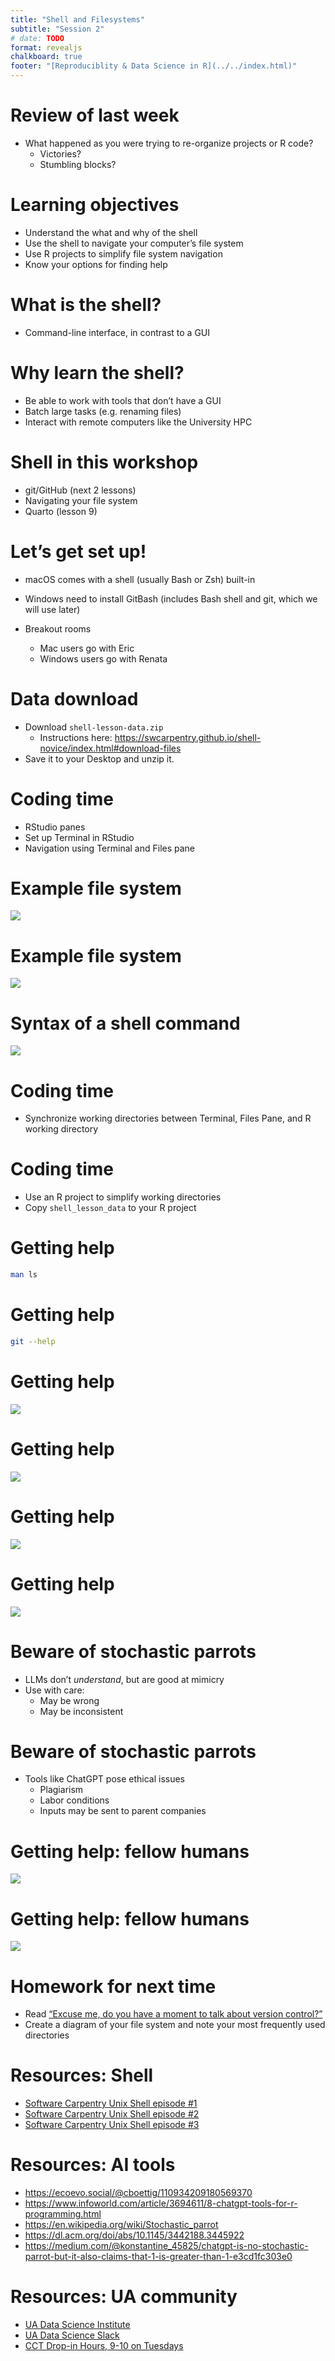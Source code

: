 ```yaml
---
title: "Shell and Filesystems"
subtitle: "Session 2"
# date: TODO
format: revealjs
chalkboard: true
footer: "[Reproduciblity & Data Science in R](../../index.html)"
---
```


# Review of last week

-   What happened as you were trying to re-organize projects or R code?
    -   Victories?
    -   Stumbling blocks?

# Learning objectives

-   Understand the what and why of the shell
-   Use the shell to navigate your computer's file system
-   Use R projects to simplify file system navigation
-   Know your options for finding help

# What is the shell?

-   Command-line interface, in contrast to a GUI

# Why learn the shell?

-   Be able to work with tools that don't have a GUI
-   Batch large tasks (e.g. renaming files)
-   Interact with remote computers like the University HPC

# Shell in this workshop

-   git/GitHub (next 2 lessons)
-   Navigating your file system
-   Quarto (lesson 9)

# Let's get set up!

-   macOS comes with a shell (usually Bash or Zsh) built-in

-   Windows need to install GitBash (includes Bash shell and git, which we will use later)

-   Breakout rooms
    - Mac users go with Eric
    - Windows users go with Renata

# Data download

-   Download `shell-lesson-data.zip`
    -   Instructions here: <https://swcarpentry.github.io/shell-novice/index.html#download-files>
-   Save it to your Desktop and unzip it.

# Coding time

- RStudio panes
- Set up Terminal in RStudio
- Navigation using Terminal and Files pane

# Example file system

![](file-path-example.png)

# Example file system

![](file-structure-example.png)

# Syntax of a shell command

![](shell_syntax.png){fig-align="center"}

# Coding time

- Synchronize working directories between Terminal, Files Pane, and R working directory

# Coding time

- Use an R project to simplify working directories
- Copy `shell_lesson_data` to your R project 

# Getting help

```bash
man ls
```

# Getting help

```bash
git --help
```

# Getting help

![](getwd.png){fig-align="center"}

# Getting help

![](man_page.png){fig-align="center"}


# Getting help

![](stack_overflow.png){fig-align="center"}

# Getting help

![](gpt.png){fig-align="center"}

# Beware of stochastic parrots

-   LLMs don't _understand_, but are good at mimicry
-   Use with care:
    -   May be wrong
    -   May be inconsistent

# Beware of stochastic parrots

-   Tools like ChatGPT pose ethical issues
    -   Plagiarism
    -   Labor conditions
    -   Inputs may be sent to parent companies

# Getting help: fellow humans

![](ua-ds-slack.png){fig-align="center"}


# Getting help: fellow humans

![](drop-ins.png){fig-align="center"}



# Homework for next time

-   Read ["Excuse me, do you have a moment to talk about version control?"](https://peerj.com/preprints/3159/)
-   Create a diagram of your file system and note your most frequently used directories

# Resources: Shell

-   [Software Carpentry Unix Shell episode #1](https://swcarpentry.github.io/shell-novice/01-intro)
-  [Software Carpentry Unix Shell episode #2](https://swcarpentry.github.io/shell-novice/02-filedir)
-  [Software Carpentry Unix Shell episode #3](https://swcarpentry.github.io/shell-novice/03-create)

# Resources: AI tools

-   <https://ecoevo.social/@cboettig/110934209180569370>
-   <https://www.infoworld.com/article/3694611/8-chatgpt-tools-for-r-programming.html>
-   <https://en.wikipedia.org/wiki/Stochastic_parrot>
-   <https://dl.acm.org/doi/abs/10.1145/3442188.3445922>
-   <https://medium.com/@konstantine_45825/chatgpt-is-no-stochastic-parrot-but-it-also-claims-that-1-is-greater-than-1-e3cd1fc303e0>

# Resources: UA community

- [UA Data Science Institute](https://datascience.arizona.edu/)
- [UA Data Science Slack](https://jcoliver.github.io/uadatascience-slack/)
- [CCT Drop-in Hours, 9-10 on Tuesdays](https://datascience.cct.arizona.edu/drop-in-hours)